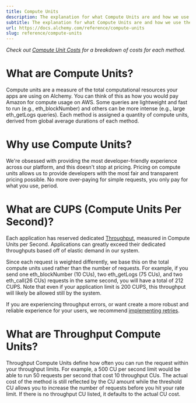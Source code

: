 ```yaml
---
title: Compute Units
description: The explanation for what Compute Units are and how we use them.
subtitle: The explanation for what Compute Units are and how we use them.
url: https://docs.alchemy.com/reference/compute-units
slug: reference/compute-units
---
```


*Check out [Compute Unit Costs](/reference/compute-unit-costs) for a breakdown of costs for each method.*

# What are Compute Units?

Compute units are a measure of the total computational resources your apps are using on Alchemy. You can think of this as how you would pay Amazon for compute usage on AWS. Some queries are lightweight and fast to run (e.g., eth\_blockNumber) and others can be more intense (e.g., large eth\_getLogs queries). Each method is assigned a quantity of compute units, derived from global average durations of each method.

# Why use Compute Units?

We're obsessed with providing the most developer-friendly experience across our platform, and this doesn't stop at pricing. Pricing on compute units allows us to provide developers with the most fair and transparent pricing possible. No more over-paying for simple requests, you only pay for what you use, period.

# What are CUPS (Compute Units Per Second)?

Each application has reserved dedicated [Throughput](/reference/throughput), measured in Compute Units per Second. Applications can greatly exceed their dedicated throughputs based off of elastic demand in our system.

Since each request is weighted differently, we base this on the total compute units used rather than the number of requests. For example, if you send one eth\_blockNumber (10 CUs), two eth\_getLogs (75 CUs), and two eth\_call(26 CUs) requests in the same second, you will have a total of 212 CUPS. Note that even if your application limit is 200 CUPS, this throughput will likely be allowed still by the system.

If you are experiencing throughput errors, or want create a more robust and reliable experience for your users, we recommend [implementing retries](/reference/throughput).

# What are Throughput Compute Units?

Throughput Compute Units define how often you can run the request within your throughput limits. For example, a 500 CU per second limit would be able to run 50 requests per second that cost 10 throughput CUs. The actual cost of the method is still reflected by the CU amount while the threshold CU allows you to increase the number of requests before you hit your rate limit. If there is no throughput CU listed, it defaults to the actual CU cost.
